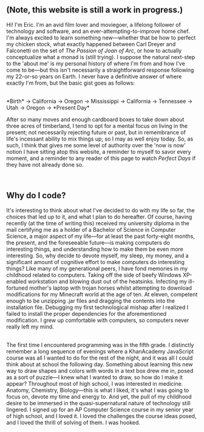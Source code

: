 ## (Note, this website is still a work in progress.)

Hi! I'm Eric. I'm an avid film lover and moviegoer, a lifelong follower of
technology and software, and an ever-attempting-to-improve home chef. I'm always excited to learn something new&mdash;whether that be how to perfect my chicken stock, what
exactly happened between Carl Dreyer and Falconetti on the set of _The Passion of Joan of Arc_, or how to actually conceptualize
what a monad is (still trying). I suppose the natural next-step to the 'about me' is my personal history of where I'm from and how
I've come to be&mdash;but this isn't necessarily a straightforward response following my 22-or-so years on Earth. I never have a
definitive answer of where exactly I'm from, but the basic gist goes as follows:

<div className="center">
  <br />
  *Birth* &rarr; California &rarr; Oregon &rarr; Mississippi &rarr; California
  &rarr; Tennessee &rarr; Utah &rarr; Oregon &rarr; *Present Day*
  <br />
</div>

After so many moves and enough cardboard boxes to take down about three acres of timberland, I tend to opt for a mental focus on living
in the present; not necessarily rejecting future or past, but in remembrance of life's incessant ability to mix things up; so I may as
well enjoy today. So, as such, I think that gives me some level of authority over the 'now is now' notion I have sitting atop this website,
a reminder to myself to savor every moment, and a reminder to any reader of this page to watch _Perfect Days_ if they have not already done so.

<br />

## Why do I code?

It's interesting to think about what I've decided to do with my life so far, the choices that led up to it, and what I plan to do hereafter. Of course,
having recently (at the time of writing this) received my university diploma in the mail certifying me as a holder of a Bachelor of Science in
Computer Science, a major aspect of my life&mdash;for at least the past forty-eight months, the present, and the foreseeable future&mdash;is
making computers do interesting things, and understanding how to make them be even more interesting. So, why decide to devote myself, my sleep, my money, and a
significant amount of cognitive effort to make computers do interesting things? Like many of my generational peers, I have fond memories in my childhood related to computers. Taking off the side of
beefy Windows XP-enabled workstation and blowing dust out of the heatsinks. Infecting my ill-fortuned mother's laptop with trojan horses
whilst attempting to download modifications for my Minecraft world at the age of ten. At eleven, competent enough to be unzipping .jar
files and dragging the contents into the installation file. Debugging my first technological mishap after I realized I failed to install
the proper dependencies for the aforementioned modification. I grew up comfortable with computers, so computers never really left my mind.

<br />
The first time I encountered programming was in the fifth grade. I distinctly
remember a long sequence of evenings where a KhanAcademy JavaScript course was
all I wanted to do for the rest of the night, and it was all I could think about
at school the following day. Something about learning this new way to draw
shapes and colors with words in a text box drew me in, posed as a sort of
puzzle&mdash;I knew what I wanted to draw, so how do I make it appear?
Throughout most of high school, I was interested in medicine. Anatomy,
Chemistry, Biology&mdash;this is what I liked, it's what I was going to focus
on, devote my time and energy to. And yet, the pull of my childhood desire to be
immersed in the quasi-supernatural nature of technology still lingered. I signed
up for an AP Computer Science course in my senior year of high school, and I
loved it. I loved the challenges the course ideas posed, and I loved the thrill
of solving of them. I was hooked.

<br />
